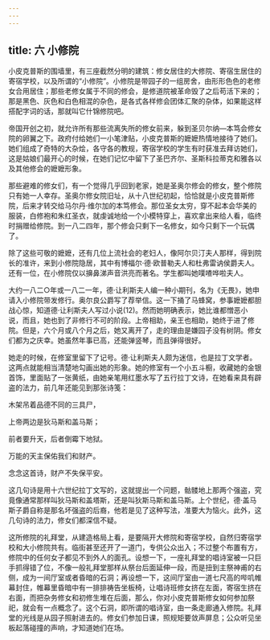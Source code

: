 ```yaml
---
---
---
```

title: 六 小修院
---





小皮克普斯的围墙里，有三座截然分明的建筑：修女居住的大修院、寄宿生居住的寄宿学校，以及所谓的“小修院”。小修院是带园子的一组房舍，由形形色色的老修女合用居住；那些老修女属于不同的修会，是修道院被革命毁了之后苟活下来的；那是黑色、灰色和白色相混的杂色，是各式各样修会团体汇聚的杂体，如果能这样搭配字词的话，那就叫它什锦修院吧。

帝国开创之初，就允许所有那些流离失所的修女前来，躲到圣贝尔纳—本笃会修女院的卵翼之下。政府付给她们一小笔津贴，小皮克普斯的嬷嬷热情地接待了她们。她们组成了奇特的大杂烩，各守各的教规，寄宿学校的学生有时获准去拜访她们，这是姑娘们最开心的时候，在她们记忆中留下了圣巴齐尔、圣斯科拉蒂克和雅各以及其他修会的嬷嬷形象。

那些避难的修女们，有一个觉得几乎回到老家，她是圣奥尔修会的修女，整个修院只有她一人幸存。圣奥尔修女院旧址，从十八世纪初起，恰恰就是小皮克普斯修院，后来才转交给马尔丹·维尔加的本笃修会。那位圣女太穷，穿不起本会华美的服装，白修袍和朱红圣衣，就虔诚地给一个小模特穿上，喜欢拿出来给人看，临终时捐赠给修院。到一八二四年，那个修会只剩下一名修女，如今只剩下一个玩偶了。

除了这些可敬的嬷嬷，还有几位上流社会的老妇人，像阿尔贝汀夫人那样，得到院长的准许，来到小修院隐居，其中有博福尔·德·欧普勒夫人和杜弗雷讷侯爵夫人。还有一位，在小修院仅以擤鼻涕声音洪亮而著名。学生都叫她噗喳哗啦夫人。

大约一八二○年或一八二一年，德·让利斯夫人编一种小期刊，名为《无畏》，她申请入小修院带发修行。奥尔良公爵写了荐举信。这一下捅了马蜂窝，参事嬷嬷都胆战心惊，知道德·让利斯夫人写过小说(12)。然而她明确表示，她比谁都憎恶小说，而且，她也到了非修行不可的阶段。上帝相助，亲王也相助，她终于进了修院。但是，六个月或八个月之后，她又离开了，走的理由是嫌园子没有树阴。修女们都为之庆幸。她虽然年事已高，还能弹竖琴，而且弹得很好。

她走的时候，在修室里留下了记号。德·让利斯夫人颇为迷信，也是拉丁文学者。这两点就能相当清楚地勾画出她的形象。她的修室有一个小五斗橱，收藏她的金银首饰，里面贴了一张黄纸，由她亲笔用红墨水写了五行拉丁文诗，在她看来具有辟盗的法力，前几年还能见到那张诗笺：

木架吊着品德不同的三具尸，

上帝两边是狄马斯和盖马斯；

前者要升天，后者倒霉下地狱。

万能的天主保佑我们和财产。

念念这首诗，财产不失保平安。

这几句诗是用十六世纪拉丁文写的，这就提出一个问题，骷髅地上那两个强盗，究竟像通常那样叫狄马斯和盖塔斯，还是叫狄斯马斯和盖马斯。上个世纪，德·盖马斯子爵自称是那名坏强盗的后裔，他若是见了这种写法，准要大为恼火。此外，这几句诗的法力，修女们都深信不疑。

这所修院的礼拜堂，从建造格局上看，是要隔开大修院和寄宿学校，自然归寄宿学校和大小修院共有。临街甚至还开了一道门，专供公众出入；不过整个布置有方，修院中的任何女子都见不到外人的面孔。设想一下，一座礼拜堂的唱诗室被一只巨手抓得错了位，不像一般礼拜堂那样从祭台后面延伸一段，而是扭到主祭神甫的右侧，成为一间厅室或者昏暗的石洞；再设想一下，这间厅室由一道七尺高的哔叽帷幕封住，帷幕里昏暗中有一排排祷告坐板椅，让唱诗班修女挤在左面，寄宿生挤在右面，而把杂务修女和初修生堆在后面，那么，你对小皮克普斯修女如何参加祭祀，就会有一点概念了。这个石洞，即所谓的唱诗室，由一条走廊通入修院。礼拜堂的光线是从园子照射进去的。修女们参加日课，照规矩要敛声屏息；公众听见坐板起落碰撞的声响，才知道她们在场。